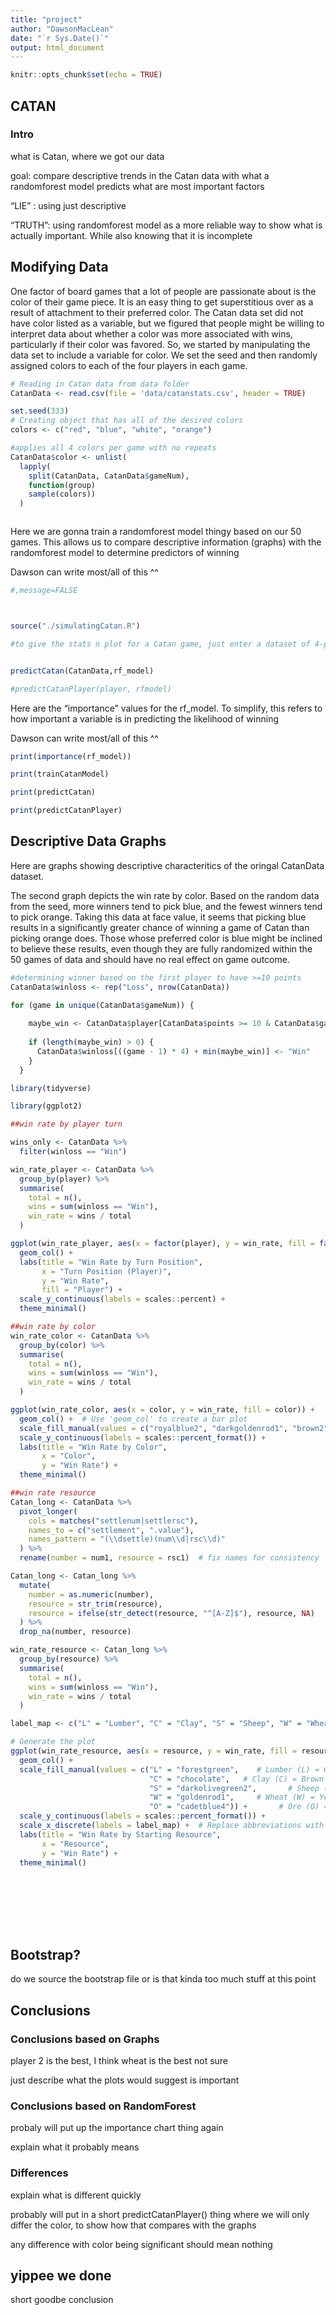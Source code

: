 ```yaml
---
title: "project"
author: "DawsonMacLean"
date: "`r Sys.Date()`"
output: html_document
---
```


```r
knitr::opts_chunk$set(echo = TRUE)
```

## CATAN

### Intro

  what is Catan, where we got our data

  goal: compare descriptive trends in the Catan data with what a randomforest model predicts what are most important factors

  "LIE" : using just descriptive

  "TRUTH": using randomforest model as a more reliable way to show what is actually important. While also knowing that it is incomplete


## Modifying Data
One factor of board games that a lot of people are passionate about is the color of their game piece. It is an easy thing to get superstitious over as a result of attachment to their preferred color. The Catan data set did not have color listed as a variable, but we figured that people might be willing to interpret data about whether a color was more associated with wins, particularly if their color was favored. So, we started by manipulating the data set to include a variable for color. We set the seed and then randomly assigned colors to each of the four players in each game. 

```r
# Reading in Catan data from data folder
CatanData <- read.csv(file = 'data/catanstats.csv', header = TRUE)

set.seed(333)
# Creating object that has all of the desired colors
colors <- c("red", "blue", "white", "orange")

#applies all 4 colors per game with no repeats
CatanData$color <- unlist(
  lapply(
    split(CatanData, CatanData$gameNum),
    function(group)
    sample(colors))
  )



```




Here we are gonna train a randomforest model thingy based on our 50 games. This allows us to compare descriptive information (graphs) with the randomforest model to determine predictors of winning

Dawson can write most/all of this ^^

```r
#,message=FALSE



source("./simulatingCatan.R")

#to give the stats n plot for a Catan game, just enter a dataset of 4-player x 50 games (like the original)


predictCatan(CatanData,rf_model)

#predictCatanPlayer(player, rfmodel)

```

Here are the "importance" values for the rf_model. To simplify, this refers to how important a variable is in predicting the likelihood of winning

Dawson can write most/all of this ^^

```r

print(importance(rf_model))

print(trainCatanModel)

print(predictCatan)

print(predictCatanPlayer)


```

## Descriptive Data Graphs

Here are graphs showing descriptive characteritics of the oringal CatanData dataset.  

The second graph depicts the win rate by color. Based on the random data from the seed, more winners tend to pick blue, and the fewest winners tend to pick orange. Taking this data at face value, it seems that picking blue results in a significantly greater chance of winning a game of Catan than picking orange does. Those whose preferred color is blue might be inclined to believe these results, even though they are fully randomized within the 50 games of data and should have no real effect on game outcome.

```r

#determining winner based on the first player to have >=10 points
CatanData$winloss <- rep("Loss", nrow(CatanData))

for (game in unique(CatanData$gameNum)) {
    
    maybe_win <- CatanData$player[CatanData$points >= 10 & CatanData$gameNum == game]
    
    if (length(maybe_win) > 0) {
      CatanData$winloss[((game - 1) * 4) + min(maybe_win)] <- "Win"
    }
  }

library(tidyverse)

library(ggplot2)

##win rate by player turn 

wins_only <- CatanData %>%
  filter(winloss == "Win")

win_rate_player <- CatanData %>%
  group_by(player) %>%
  summarise(
    total = n(),
    wins = sum(winloss == "Win"),
    win_rate = wins / total
  )

ggplot(win_rate_player, aes(x = factor(player), y = win_rate, fill = factor(player))) +
  geom_col() +
  labs(title = "Win Rate by Turn Position",
       x = "Turn Position (Player)",
       y = "Win Rate",
       fill = "Player") +
  scale_y_continuous(labels = scales::percent) +
  theme_minimal()

##win rate by color 
win_rate_color <- CatanData %>%
  group_by(color) %>%
  summarise(
    total = n(),
    wins = sum(winloss == "Win"),
    win_rate = wins / total
  )

ggplot(win_rate_color, aes(x = color, y = win_rate, fill = color)) +
  geom_col() +  # Use 'geom_col' to create a bar plot
  scale_fill_manual(values = c("royalblue2", "darkgoldenrod1", "brown2", "snow2")) +  # Assign custom colors to each bar
  scale_y_continuous(labels = scales::percent_format()) +
  labs(title = "Win Rate by Color",
       x = "Color",
       y = "Win Rate") +
  theme_minimal()

##win rate resource
Catan_long <- CatanData %>%
  pivot_longer(
    cols = matches("settlenum|settlersc"),
    names_to = c("settlement", ".value"),
    names_pattern = "(\\dsettle)(num\\d|rsc\\d)"
  ) %>%
  rename(number = num1, resource = rsc1)  # fix names for consistency

Catan_long <- Catan_long %>%
  mutate(
    number = as.numeric(number),
    resource = str_trim(resource),
    resource = ifelse(str_detect(resource, "^[A-Z]$"), resource, NA)
  ) %>%
  drop_na(number, resource)

win_rate_resource <- Catan_long %>%
  group_by(resource) %>%
  summarise(
    total = n(),
    wins = sum(winloss == "Win"),
    win_rate = wins / total
  )

label_map <- c("L" = "Lumber", "C" = "Clay", "S" = "Sheep", "W" = "Wheat", "O" = "Ore")

# Generate the plot
ggplot(win_rate_resource, aes(x = resource, y = win_rate, fill = resource)) +
  geom_col() +
  scale_fill_manual(values = c("L" = "forestgreen",    # Lumber (L) = Green
                               "C" = "chocolate",   # Clay (C) = Brown
                               "S" = "darkolivegreen2",       # Sheep (S) = Blue
                               "W" = "goldenrod1",     # Wheat (W) = Yellow
                               "O" = "cadetblue4")) +       # Ore (O) = Gray
  scale_y_continuous(labels = scales::percent_format()) +
  scale_x_discrete(labels = label_map) +  # Replace abbreviations with full names
  labs(title = "Win Rate by Starting Resource",
       x = "Resource",
       y = "Win Rate") +
  theme_minimal()









```

## Bootstrap?

do we source the bootstrap file or is that kinda too much stuff at this point


## Conclusions

### Conclusions based on Graphs

  player 2 is the best, I think wheat is the best not sure  
  
  just describe what the plots would suggest is important
  
  
  
### Conclusions based on RandomForest

  probaly will put up the importance chart thing again
  
  explain what it probably means
  
  
  
### Differences

  explain what is different quickly
  
  
  probably will put in a short predictCatanPlayer() thing where we will only differ the color, to show how that compares with the graphs
  
  any difference with color being significant should mean nothing
  
  
## yippee we done

short goodbe conclusion
  
  

